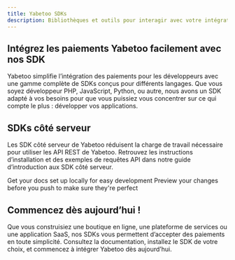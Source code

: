 ```yaml
---
title: Yabetoo SDKs
description: Bibliothèques et outils pour interagir avec votre intégration Yabetoo.
---
```

## Intégrez les paiements Yabetoo facilement avec nos SDK
Yabetoo simplifie l’intégration des paiements pour les développeurs avec une gamme complète de SDKs conçus pour différents langages. Que vous soyez développeur PHP, JavaScript, Python, ou autre, nous avons un SDK adapté à vos besoins pour que vous puissiez vous concentrer sur ce qui compte le plus : développer vos applications.

## SDKs côté serveur

Les SDK côté serveur de Yabetoo réduisent la charge de travail nécessaire pour utiliser les API REST de Yabetoo. Retrouvez les instructions d’installation et des exemples de requêtes API dans notre guide d’introduction aux SDK côté serveur.

<CardGroup cols={2}>
  <Card
    title="Edit Your Docs"
    icon="php"
    href="developer-tools/sdk/php"
  >
    Get your docs set up locally for easy development
  </Card>
  <Card
    title="Preview Changes"
    icon="java"
    href="developer-tools/sdk/java"
  >
    Preview your changes before you push to make sure they're perfect
  </Card>
</CardGroup>

## Commencez dès aujourd’hui !

Que vous construisiez une boutique en ligne, une plateforme de services ou une application SaaS, nos SDKs vous permettent d’accepter des paiements en toute simplicité. Consultez la documentation, installez le SDK de votre choix, et commencez à intégrer Yabetoo dès aujourd’hui.